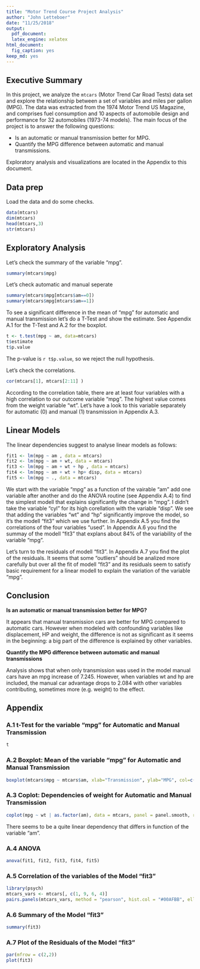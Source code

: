 ```yaml
---
title: "Motor Trend Course Project Analysis"
author: "John Letteboer"
date: "11/25/2018"
output:
  pdf_document: 
  latex_engine: xelatex
html_document:
  fig_caption: yes
keep_md: yes
---
```


## Executive Summary
In this project, we analyze the `mtcars` (Motor Trend Car Road Tests) data set and explore the relationship between a set of variables and miles per gallon (MPG). The data was extracted from the 1974 Motor Trend US Magazine, and comprises fuel consumption and 10 aspects of automobile design and performance for 32 automobiles (1973-74 models). The main focus of the project is to answer the following questions:

* Is an automatic or manual transmission better for MPG.
* Quantify the MPG difference between automatic and manual transmissions.

Exploratory analysis and visualizations are located in the Appendix to this document.

## Data prep
Load the data and do some checks.
```r
data(mtcars)
dim(mtcars)
head(mtcars,3)
str(mtcars)
```


## Exploratory Analysis
Let's check the summary of the variable "mpg".
```r
summary(mtcars$mpg)
```

Let's check automatic and manual seperate
```r
summary(mtcars$mpg[mtcars$am==0])
summary(mtcars$mpg[mtcars$am==1])
```

To see a significant difference in the mean of “mpg” for automatic and manual transmission let's do a T-Test and show the estimate. See Appendix A.1 for the T-Test and A.2 for the boxplot.
```r
t <- t.test(mpg ~ am, data=mtcars)
t$estimate
t$p.value
```

The p-value is `r t$p.value`, so we reject the null hypothesis.

Let's check the correlations.
```r
cor(mtcars[1], mtcars[2:11] )
```

According to the correlation table, there are at least four variables with a high correlation to our outcome variable “mpg”. The highest value comes from the weight variable “wt”. Let’s have a look to this variable separately for automatic (0) and manual (1) transmission in Appendix A.3.

## Linear Models
The linear dependencies suggest to analyse linear models as follows:
```r
fit1 <- lm(mpg ~ am , data = mtcars) 
fit2 <- lm(mpg ~ am + wt, data = mtcars) 
fit3 <- lm(mpg ~ am + wt + hp , data = mtcars) 
fit4 <- lm(mpg ~ am + wt + hp+ disp, data = mtcars) 
fit5 <- lm(mpg ~ ., data = mtcars) 
```

We start with the variable “mpg” as a function of the vairable “am” add one variable after another and do the ANOVA routine (see Appendix A.4) to find the simplest modell that explains significantly the change in “mpg”. I didn’t take the variable “cyl” for its high corellation with the variable “disp”. We see that adding the variables “wt” and “hp” significantly improve the model, so it’s the modell “fit3” which we use further. In Appendix A.5 you find the correlations of the four variables “used”. In Appendix A.6 you find the summay of the modell “fit3” that explans about 84% of the variability of the variable “mpg”.

Let’s turn to the residuals of modell “fit3”. In Appendix A.7 you find the plot of the residuals. It seems that some “outliers” should be analized more carefully but over all the fit of modell “fit3” and its residuals seem to satisfy basic requirement for a linear modell to explain the variation of the variable “mpg”.

## Conclusion

**Is an automatic or manual transmission better for MPG?**

It appears that manual transmission cars are better for MPG compared to automatic cars. However when modeled with confounding variables like displacement, HP and weight, the difference is not as significant as it seems in the beginning: a big part of the difference is explained by other variables.

**Quantify the MPG difference between automatic and manual transmissions**

Analysis shows that when only transmission was used in the model manual cars have an mpg increase of 7.245. However, when variables wt and hp are included, the manual car advantage drops to 2.084 with other variables contributing, sometimes more (e.g. weight) to the effect.

## Appendix
### A.1 t-Test for the variable “mpg” for Automatic and Manual Transmission
```r
t
```

### A.2 Boxplot: Mean of the variable “mpg” for Automatic and Manual Transmission
```r
boxplot(mtcars$mpg ~ mtcars$am, xlab="Transmission", ylab="MPG", col=c("blue","green"))
```

### A.3 Coplot: Dependencies of weight for Automatic and Manual Transmission
```r
coplot(mpg ~ wt | as.factor(am), data = mtcars, panel = panel.smooth, rows = 1)
```

There seems to be a quite linear dependency that differs in function of the variable “am”.

### A.4 ANOVA
```r
anova(fit1, fit2, fit3, fit4, fit5)
```

### A.5 Correlation of the variables of the Model “fit3”
```r
library(psych)
mtcars_vars <- mtcars[, c(1, 9, 6, 4)]
pairs.panels(mtcars_vars, method = "pearson", hist.col = "#00AFBB", ellipses = FALSE)
```

### A.6 Summary of the Model “fit3”
```r
summary(fit3)
```

### A.7 Plot of the Residuals of the Model “fit3”
```r
par(mfrow = c(2,2))
plot(fit3)
```

